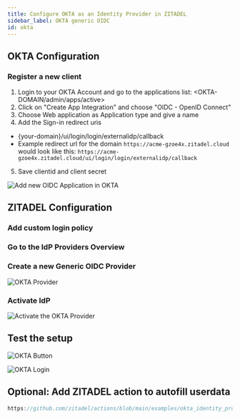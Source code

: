 ```yaml
---
title: Configure OKTA as an Identity Provider in ZITADEL
sidebar_label: OKTA generic OIDC
id: okta
---
```



<Intro provider="OKTA"/>

## OKTA Configuration

### Register a new client

1. Login to your OKTA Account and go to the applications list: <OKTA-DOMAIN/admin/apps/active>
2. Click on "Create App Integration" and choose "OIDC - OpenID Connect"
3. Choose Web application as Application type and give a name
4. Add the Sign-in redirect uris
 - {your-domain}/ui/login/login/externalidp/callback
 - Example redirect url for the domain `https://acme-gzoe4x.zitadel.cloud` would look like this:  `https://acme-gzoe4x.zitadel.cloud/ui/login/login/externalidp/callback`
5. Save clientid and client secret

![Add new OIDC Application in OKTA](/img/guides/okta_add_app.png)

## ZITADEL Configuration

### Add custom login policy

<CustomLoginPolicy/>

### Go to the IdP Providers Overview

<IDPsOverview templates="Generic OIDC"/>

### Create a new Generic OIDC Provider

<GenericOIDC
    name=": e.g. OKTA"
    issuer=": The domain of your OKTA account, Example: https://trial-1925566.okta.com"
    clientid=": Client id from the application previously created in your OKTA account"
/>


<GeneralConfigDescription provider_account="OKTA account" />

![OKTA Provider](/img/guides/zitadel_okta_create_provider.png)

### Activate IdP

<Activate/>

![Activate the OKTA Provider](/img/guides/zitadel_activate_okta.png)

## Test the setup

<TestSetup loginscreen="your OKTA login"/>

<!-- TODO: Image highlights GitHub -->
![OKTA Button](/img/guides/zitadel_login_okta.png)

![OKTA Login](/img/guides/okta_login.png)

## Optional: Add ZITADEL action to autofill userdata

<PrefillAction fields="firstname, lastname and email verified" provider="Okta"/>

```js reference
https://github.com/zitadel/actions/blob/main/examples/okta_identity_provider.js
```

